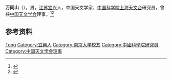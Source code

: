 '''万同山'''（{{bd|1929年|}}），男，[[江苏|江苏]][[宜兴|宜兴]]人，中国天文学家，[[中国科学院上海天文台|中国科学院上海天文台]]研究员，曾任[[中国天文学会|中国天文学会]]理事。<ref>{{Cite book|title=中华当代文化名人大辞典|author=张品兴, 殷登祥, 陈有进等主编|publisher=中国广播电视出版社|year=1992|isbn=9787504315137|location=北京|pages=}}</ref><ref>{{Cite book|title=20世纪中华人物名字号辞典|author=周家珍编著|publisher=法律出版社|year=2000|isbn=9787503628320|location=北京|pages=}}</ref>

== 参考资料 ==
{{reflist}}

{{中国人物小作品}}
{{Navboxes
| title  = 万同山在[[中国天文学会|中国天文学会]]的职务
| list1  =
{{中国天文学会第四届理事会}}
}}

{{Authority control}}
{{DEFAULTSORT:Wan万}}
[[Category:万姓|Tong]]
[[Category:宜興人|Category:宜興人]]
[[Category:南京大学校友|Category:南京大学校友]]
[[Category:中國科學院研究員|Category:中國科學院研究員]]
[[Category:中国天文学会理事|Category:中国天文学会理事]]